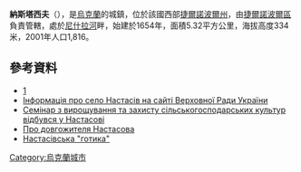 {{coord|49|25|29|N|25|30|26|E|scale:30000|display=title}}

'''納斯塔西夫'''（{{lang-uk|Настасів}}），是[[烏克蘭|烏克蘭]]的城鎮，位於該國西部[[捷爾諾波爾州|捷爾諾波爾州]]，由[[捷爾諾波爾區|捷爾諾波爾區]]負責管轄，處於[[尼什拉河|尼什拉河]]畔，始建於1654年，面積5.32平方公里，海拔高度334米，2001年人口1,816。

==參考資料==
* [http://weather.in.ua/ua/ternopol%27skaja/16634]
* [http://gska2.rada.gov.ua/pls/z7502/A005?rdat1=22.09.2007&rf7571=31822 Інформація про село Настасів на сайті Верховної Ради України]{{dead link|date=2018年1月 |bot=InternetArchiveBot |fix-attempted=yes }}
* [http://www.irp.te.ua/content/newsview/?item_id=800490091 Семінар з вирощування та захисту сільськогосподарських культур відбувся у Настасові]{{dead link|date=2018年4月 |bot=InternetArchiveBot |fix-attempted=yes }}
* [http://www.gpu.ua/index.php?&id=162019&eid=365 Про довгожителя Настасова]
* [http://zo-zo.livejournal.com/290028.html Настасівська "готика"]

{{Ukraine-geo-stub}}
[[Category:烏克蘭城市|Category:烏克蘭城市]]